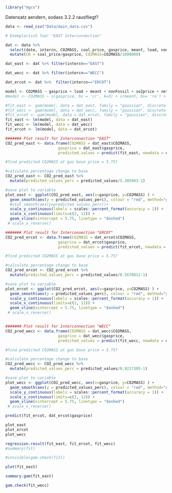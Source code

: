 ```r
library("mgcv")
```



Datensatz aendern, sodass 3.2.2 rausfliegt?
```r
data <- read_csv("Data/main_data.csv")
```

```r
# Exemplarisch fuer "EAST Interconnection"

dat <- data %>% 
  select(date, intercn, CO2MASS, coal_price, gasprice, meant, load, nonFossil, so2price, netNSflow) %>% 
  mutate(CR = coal_price/gasprice, CO2MASS=CO2MASS/1000000)
```

```r
dat_east <- dat %>% filter(intercn=="EAST")

dat_wecc <- dat %>% filter(intercn=="WECC")

dat_ercot <- dat %>%  filter(intercn=="ERCOT")
```



```r
model <- CO2MASS ~ gasprice + load + meant + nonFossil + so2price + netNSflow
#model <- CO2MASS ~ s(gasprice, bs = 'cr', k=5) + s(meant, bs= 're') + s(load, bs= 're') + s(nonFossil, bs= 're')+ s(so2price, bs= 're')+ s(netNSflow, bs= 're')
```


```r
#fit_east <- gam(model, data = dat_east, family = "gaussian", discrete = TRUE, nthreads = 2)
#fit_wecc <- gam(model, data = dat_wecc, family = "gaussian", discrete = TRUE, nthreads = 2)
#fit_ercot <- gam(model, data = dat_ercot, family = "gaussian", discrete = TRUE, nthreads = 2)
fit_east <- lm(model, data = dat_east)
fit_wecc <- lm(model, data = dat_wecc)
fit_ercot <- lm(model, data = dat_ercot)
```

```r
####### Plot result for Interconnection "EAST"
CO2_pred_east <- data.frame(CO2MASS = dat_east$CO2MASS,
                       gasprice = dat_east$gasprice,
                       predicted_values = predict(fit_east, newdata = dat_east))

#find predicted CO2MASS at gas base price = 5.75?

#calculate percentage change to base 
CO2_pred_east <- CO2_pred_east %>% 
  mutate(predicted_values_perc = predicted_values/5.305963-1)

#save plot to variable
plot_east <- ggplot(CO2_pred_east, aes(x=gasprice, y=CO2MASS) ) +
  geom_smooth(aes(y = predicted_values_perc), colour = "red", method="gam", formula = y ~ splines::bs(x, 5)) +
  #stat_smooth(aes(y=predicted_values_perc))+
  scale_y_continuous(labels = scales::percent_format(accuracy = 1)) +
  scale_x_continuous(limits=c(2, 12)) +
  geom_vline(xintercept = 5.75, linetype = "dashed")
 # scale_x_reverse()

####### Plot result for Interconnection "ERCOT"
CO2_pred_ercot <- data.frame(CO2MASS = dat_ercot$CO2MASS,
                       gasprice = dat_ercot$gasprice,
                       predicted_values = predict(fit_ercot, newdata = dat_ercot))

#find predicted CO2MASS at gas base price = 5.75?

#calculate percentage change to base 
CO2_pred_ercot <- CO2_pred_ercot %>% 
  mutate(predicted_values_perc = predicted_values/0.5676612-1)

#save plot to variable
plot_ercot <- ggplot(CO2_pred_ercot, aes(x=gasprice, y=CO2MASS) ) +
  geom_smooth(aes(y = predicted_values_perc), colour = "red", method="gam", formula = y ~ splines::bs(x, 5)) +
  scale_y_continuous(labels = scales::percent_format(accuracy = 1)) +
  scale_x_continuous(limits=c(2, 12)) +
  geom_vline(xintercept = 5.75, linetype = "dashed")
 # scale_x_reverse()


####### Plot result for Interconnection "WECC"
CO2_pred_wecc <- data.frame(CO2MASS = dat_wecc$CO2MASS,
                       gasprice = dat_wecc$gasprice,
                       predicted_values = predict(fit_wecc, newdata = dat_wecc))

#find predicted CO2MASS at gas base price = 5.75?

#calculate percentage change to base 
CO2_pred_wecc <- CO2_pred_wecc %>% 
  mutate(predicted_values_perc = predicted_values/0.9217305-1)

#save plot to variable
plot_wecc <- ggplot(CO2_pred_wecc, aes(x=gasprice, y=CO2MASS) ) +
  geom_smooth(aes(y = predicted_values_perc), colour = "red", method="gam", formula = y ~ splines::bs(x, 5)) +
  scale_y_continuous(labels = scales::percent_format(accuracy = 1)) +
  scale_x_continuous(limits=c(2, 12)) +
  geom_vline(xintercept = 5.75, linetype = "dashed")
 # scale_x_reverse()

predict(fit_ercot, dat_ercot$gasprice)
```




```r
plot_east
plot_ercot
plot_wecc
```


```r
regression.result(fit_east, fit_ercot, fit_wecc)
#summary(fit)

#invisible(gam.check(fit))

plot(fit_east)

summary.gam(fit_east)

gam.check(fit_wecc)
```


